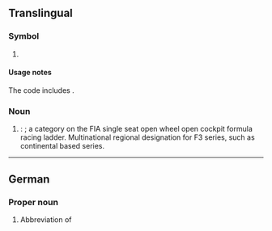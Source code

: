 {{also|Fr|fr|Fr.|fr.|.fr|Fr⁺⁶}}
==Translingual==

===Symbol===
{{mul-symbol}}

# {{ISO 3166|1|2|France}}
#: {{syn|mul|FRA|qq1={{w|ISO 3166-1 alpha-3|alpha-3}}}}

====Usage notes====
The code includes {{w|Clipperton Island}}.

===Noun===
{{head|mul|noun}}

# {{lb|mul|motorsport}} {{initialism of|mul|[[formula|Formula]] [[regional|Regional]]}}: {{l|en|[[Formula Regional]] / [[Formula R]]}}; a category on the FIA single seat open wheel open cockpit formula racing ladder. Multinational regional designation for F3 series, such as continental based series.
#: {{hyper|mul|[[F3]] (Formula 3 / Formula Three)}}
#: {{cot|mul|F1|F2|F3|F4|GP1|GP2|GP3|GP4}}

----

==German==

===Proper noun===
{{head|de|proper noun}}

# Abbreviation of {{form of|de|{{w|ISO 3166-2:CH}} code|{{l|de|Freiburg}}}} {{q|canton}}